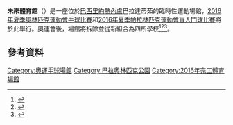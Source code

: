 {{Infobox venue
| name                   = 未來體育館
| native_name            = Arena do Futuro
| native_name_lang       = pt
| logo_image             = 
| logo_caption           = 
| image                  = Arena do Futuro Rio 2016.jpg
| image_size             = 250px
| image_alt              = 
| caption                = 
| latd                   = 
| longd                 = 
| address                = 
| location               = 巴西里約熱內盧巴拉達蒂茹卡<br>[[巴拉奧林匹克公園|巴拉奧林匹克公園]]
| type                   = 體育館
| opened                 = 2016
| owner                  = 里約熱內盧市政府
| cost                   = 
| architect              = 
| project_manager        = 
| structural engineer    = 
| services engineer      = 
| general_contractor     = 
| main_contractors       = 
| seating_type           = 
| capacity               = 12,000（奧運）
| suites                 = 
| record_attendance      = 
| dimensions             = 
| tenants                =
| publictransit          = 
}}

'''未來體育館'''（{{lang-pt|Arena do Futuro}}）是一座位於[[巴西|巴西]][[里約熱內盧|里約熱內盧]]巴拉達蒂茹的臨時性運動場館，[[2016年夏季奧林匹克運動會手球比賽|2016年夏季奧林匹克運動會手球比賽]]和[[2016年夏季帕拉林匹克運動會盲人門球比賽|2016年夏季帕拉林匹克運動會盲人門球比賽]]將於此舉行。奧運會後，場館將拆除並從新組合為四所學校<ref>{{cite web | url=http://www.rio2016.com/en/handball | title=Olympic Handball | publisher=Rio 2016 | accessdate=7 March 2016 | archive-date=2016-08-06 | archive-url=https://web.archive.org/web/20160806160558/https://www.rio2016.com/en/handball | dead-url=no }}</ref><ref>{{cite web | url=http://www.rio2016.com/en/barra-olympic-park/future-arena | title=Future Arena | publisher=Rio 2016 | accessdate=7 March 2016 | archive-date=2015-01-28 | archive-url=https://web.archive.org/web/20150128174130/http://www.rio2016.com/en/barra-olympic-park/future-arena | dead-url=no }}</ref><ref>{{cite web | url=http://www.rio2016.com/en/news/rio-2016-olympic-and-paralympic-games-venues-to-leave-sporting-educational-and-social-legacy-to | title=Rio 2016 Olympic and Paralympic Games venues to leave sporting, educational and social legacy to city | publisher=Rio 2016 | date=29 July 2015 | accessdate=7 March 2016 | archive-date=2016-03-10 | archive-url=https://web.archive.org/web/20160310164800/http://www.rio2016.com/en/news/rio-2016-olympic-and-paralympic-games-venues-to-leave-sporting-educational-and-social-legacy-to | dead-url=no }}</ref>。

==參考資料==
{{Reflist}}

{{2016年夏季奧林匹克運動會比賽場館}}
{{2016年夏季帕拉林匹克運動會比賽場館}}

[[Category:奧運手球場館|Category:奧運手球場館]]
[[Category:巴拉奧林匹克公園|Category:巴拉奧林匹克公園]]
[[Category:2016年完工體育場館|Category:2016年完工體育場館]]
